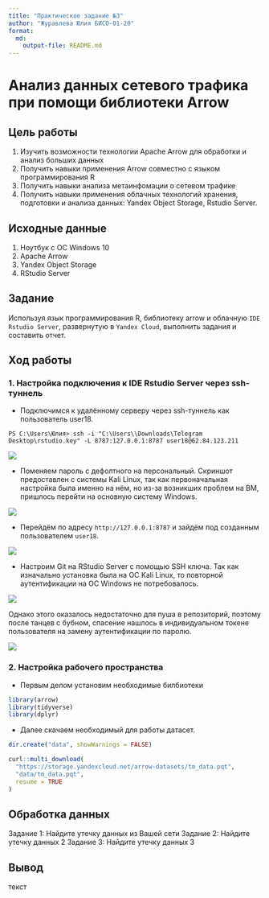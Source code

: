 ```yaml
---
title: "Практическое задание №3"
author: "Журавлева Юлия БИСО-01-20"
format:   
  md:
    output-file: README.md
---
```


# Анализ данных сетевого трафика при помощи библиотеки Arrow

## Цель работы

1. Изучить возможности технологии Apache Arrow для обработки и анализ больших данных
2. Получить навыки применения Arrow совместно с языком программирования R
3. Получить навыки анализа метаинфомации о сетевом трафике
4. Получить навыки применения облачных технологий хранения, подготовки и анализа данных: Yandex Object Storage, Rstudio Server.

## Исходные данные

1. Ноутбук с ОС Windows 10
2. Apache Arrow
3. Yandex Object Storage
4. RStudio Server

## Задание

Используя язык программирования R, библиотеку arrow и облачную `IDE Rstudio Server`, развернутую в `Yandex Cloud`, выполнить задания и составить отчет.

## Ход работы

### 1. Настройка подключения к IDE Rstudio Server через ssh-туннель

- Подключимся к удалённому серверу через ssh-туннель как пользователь user18. 

```{}
PS C:\Users\Юлия> ssh -i "C:\Users\\Downloads\Telegram Desktop\rstudio.key" -L 8787:127.0.0.1:8787 user18@62.84.123.211
```

![](screen/1.png)

- Поменяем пароль с дефолтного на персональный. Скриншот предоставлен с системы Kali Linux, так как первоначальная настройка была именно на нём, но из-за возникших проблем на ВМ, пришлось перейти на основную систему Windows.

![](screen/2.png)

- Перейдём по адресу `http://127.0.0.1:8787` и зайдём под созданным пользователем `user18`.

![](screen/3.png)

- Настроим Git на RStudio Server с помощью SSH ключа. Так как изначально установка была на ОС Kali Linux, то повторной аутентификации на ОС Windows не потребовалось. 

![](screen/4.png)

Однако этого оказалось недостаточно для пуша в репозиторий, поэтому после танцев с бубном, спасение нашлось в индивидуальном токене пользователя на замену аутентификации по паролю.

![](screen/5.png)

### 2. Настройка рабочего пространства

- Первым делом установим необходимые билбиотеки

```r
library(arrow)
library(tidyverse)
library(dplyr)
```

- Далее скачаем необходимый для работы датасет.

```r
dir.create("data", showWarnings = FALSE)

curl::multi_download(
  "https://storage.yandexcloud.net/arrow-datasets/tm_data.pqt",
  "data/tm_data.pqt",
  resume = TRUE
)
```





## Обработка данных

Задание 1: Найдите утечку данных из Вашей сети
Задание 2: Найдите утечку данных 2
Задание 3: Найдите утечку данных 3

## Вывод

текст
